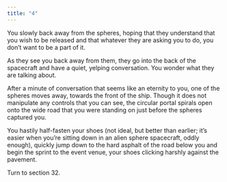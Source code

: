 ```yaml
---
title: "4"
---
```


You slowly back away from the spheres, hoping that they understand that you wish to be released and that whatever they are asking you to do, you don’t want to be a part of it.

As they see you back away from them, they go into the back of the spacecraft and have a quiet, yelping conversation. You wonder what they are talking about. 

After a minute of conversation that seems like an eternity to you, one of the spheres moves away, towards the front of the ship. Though it does not manipulate any controls that you can see, the circular portal spirals open onto the wide road that you were standing on just before the spheres captured you. 

You hastily half-fasten your shoes (not ideal, but better than earlier; it’s easier when you’re sitting down in an alien sphere spacecraft, oddly enough), quickly jump down to the hard asphalt of the road below you and begin the sprint to the event venue, your shoes clicking harshly against the pavement.

Turn to section 32.
